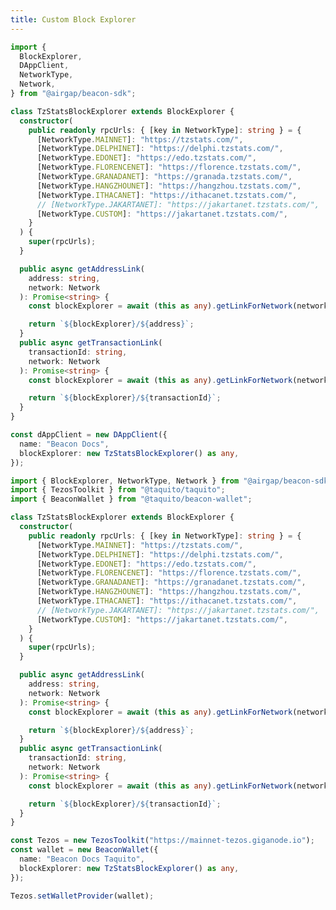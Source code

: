 ```yaml
---
title: Custom Block Explorer
---
```






<!-- embedme custom-block-explorer.beacon.ts -->

```ts
import {
  BlockExplorer,
  DAppClient,
  NetworkType,
  Network,
} from "@airgap/beacon-sdk";

class TzStatsBlockExplorer extends BlockExplorer {
  constructor(
    public readonly rpcUrls: { [key in NetworkType]: string } = {
      [NetworkType.MAINNET]: "https://tzstats.com/",
      [NetworkType.DELPHINET]: "https://delphi.tzstats.com/",
      [NetworkType.EDONET]: "https://edo.tzstats.com/",
      [NetworkType.FLORENCENET]: "https://florence.tzstats.com/",
      [NetworkType.GRANADANET]: "https://granada.tzstats.com/",
      [NetworkType.HANGZHOUNET]: "https://hangzhou.tzstats.com/",
      [NetworkType.ITHACANET]: "https://ithacanet.tzstats.com/",
      // [NetworkType.JAKARTANET]: "https://jakartanet.tzstats.com/",
      [NetworkType.CUSTOM]: "https://jakartanet.tzstats.com/",
    }
  ) {
    super(rpcUrls);
  }

  public async getAddressLink(
    address: string,
    network: Network
  ): Promise<string> {
    const blockExplorer = await (this as any).getLinkForNetwork(network);

    return `${blockExplorer}/${address}`;
  }
  public async getTransactionLink(
    transactionId: string,
    network: Network
  ): Promise<string> {
    const blockExplorer = await (this as any).getLinkForNetwork(network);

    return `${blockExplorer}/${transactionId}`;
  }
}

const dAppClient = new DAppClient({
  name: "Beacon Docs",
  blockExplorer: new TzStatsBlockExplorer() as any,
});
```

<!-- embedme custom-block-explorer.taquito.ts -->

```ts
import { BlockExplorer, NetworkType, Network } from "@airgap/beacon-sdk";
import { TezosToolkit } from "@taquito/taquito";
import { BeaconWallet } from "@taquito/beacon-wallet";

class TzStatsBlockExplorer extends BlockExplorer {
  constructor(
    public readonly rpcUrls: { [key in NetworkType]: string } = {
      [NetworkType.MAINNET]: "https://tzstats.com/",
      [NetworkType.DELPHINET]: "https://delphi.tzstats.com/",
      [NetworkType.EDONET]: "https://edo.tzstats.com/",
      [NetworkType.FLORENCENET]: "https://florence.tzstats.com/",
      [NetworkType.GRANADANET]: "https://granadanet.tzstats.com/",
      [NetworkType.HANGZHOUNET]: "https://hangzhou.tzstats.com/",
      [NetworkType.ITHACANET]: "https://ithacanet.tzstats.com/",
      // [NetworkType.JAKARTANET]: "https://jakartanet.tzstats.com/",
      [NetworkType.CUSTOM]: "https://jakartanet.tzstats.com/",
    }
  ) {
    super(rpcUrls);
  }

  public async getAddressLink(
    address: string,
    network: Network
  ): Promise<string> {
    const blockExplorer = await (this as any).getLinkForNetwork(network);

    return `${blockExplorer}/${address}`;
  }
  public async getTransactionLink(
    transactionId: string,
    network: Network
  ): Promise<string> {
    const blockExplorer = await (this as any).getLinkForNetwork(network);

    return `${blockExplorer}/${transactionId}`;
  }
}

const Tezos = new TezosToolkit("https://mainnet-tezos.giganode.io");
const wallet = new BeaconWallet({
  name: "Beacon Docs Taquito",
  blockExplorer: new TzStatsBlockExplorer() as any,
});

Tezos.setWalletProvider(wallet);
```


